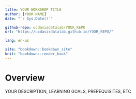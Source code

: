 ```yaml
---
title: YOUR WORKSHOP TITLE
author: [YOUR NAME]
date: "`r Sys.Date()`"

github-repo: ucdavisdatalab/YOUR_REPO
url: "https://ucdavisdatalab.github.io/YOUR_REPO/"

lang: en-us

site: "bookdown::bookdown_site"
knit: "bookdown::render_book"
---
```


# Overview {-}

YOUR DESCRIPTION, LEARNING GOALS, PREREQUISITES, ETC
